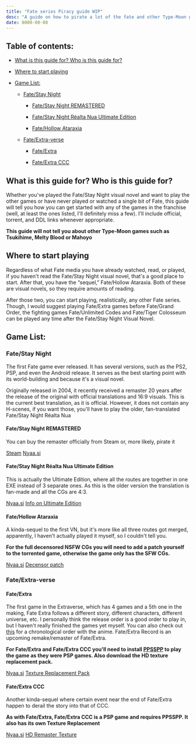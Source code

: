 ```yaml
---
title: "Fate series Piracy guide WIP"
desc: "A guide on how to pirate a lot of the fate and other Type-Moon games"
date: 0000-00-00
---
```


## Table of contents:

- [What is this guide for? Who is this guide for?](#why)

- [Where to start playing](#where)

- [Game List:](#gameList)

  - [Fate/Stay Night](#FSN)

    - [Fate/Stay Night REMASTERED](#FSNRemastered)

    - [Fate/Stay Night Réalta Nua Ultimate Edition](#FSNRN)

    - [Fate/Hollow Ataraxia](#FHA)

  - [Fate/Extra-verse](#FE)

    - [Fate/Extra](#FEV)

    - [Fate/Extra CCC](#FECCC)

## What is this guide for? Who is this guide for?

Whether you've played the Fate/Stay Night visual novel and want to play the other games or have never played or watched a single bit of Fate, this guide will tell you how you can get started with any of the games in the franchise (well, at least the ones listed, I'll definitely miss a few). I'll include official, torrent, and DDL links whenever appropriate.

**This guide will not tell you about other Type-Moon games such as Tsukihime, Melty Blood or Mahoyo**

## Where to start playing

Regardless of what Fate media you have already watched, read, or played, if you haven't read the Fate/Stay Night visual novel, that's a good place to start. After that, you have the “sequel,” Fate/Hollow Ataraxia. Both of these are visual novels, so they require amounts of reading.

After those two, you can start playing, realistically, any other Fate series. Though, I would suggest playing Fate/Extra games before Fate/Grand Order, the fighting games Fate/Unlimited Codes and Fate/Tiger Colosseum can be played any time after the Fate/Stay Night Visual Novel.

## Game List:

### Fate/Stay Night

The first Fate game ever released. It has several versions, such as the PS2, PSP, and even the Android release. It serves as the best starting point with its world-building and because it's a visual novel.

Originally released in 2004, it recently received a remaster 20 years after the release of the original with official translations and 16:9 visuals. This is the current best translation, as it is official. However, it does not contain any H-scenes, if you want those, you'll have to play the older, fan-translated Fate/Stay Night Réalta Nua

#### Fate/Stay Night REMASTERED

You can buy the remaster officially from Steam or, more likely, pirate it

[Steam](https://store.steampowered.com/app/2396980/Fatestay_night_REMASTERED/) [Nyaa.si](https://nyaa.si/view/1856596)

#### Fate/Stay Night Réalta Nua Ultimate Edition

This is actually the Ultimate Edition, where all the routes are together in one EXE instead of 3 separate ones. As this is the older version the translation is fan-made and all the CGs are 4:3.

[Nyaa.si](https://nyaa.si/view/1691072) [Info on Ultimate Edition](https://forums.nrvnqsr.com/showthread.php/9101-Fate-Stay-Night-Realta-Nua-Ultimate-Edition-2022/)

#### Fate/Hollow Ataraxia

A kinda-sequel to the first VN, but it's more like all three routes got merged, apparently, I haven't actually played it myself, so I couldn't tell you.

**For the full decensored NSFW CGs you will need to add a patch yourself to the torrented game, otherwise the game only has the SFW CGs.**

[Nyaa.si](https://nyaa.si/view/1851689) [Decensor patch](http://www.thornyrosestudios.com/fhamod.html)

### Fate/Extra-verse

#### Fate/Extra

The first game in the Extraverse, which has 4 games and a 5th one in the making, Fate Extra follows a different story, different characters, different universe, etc. I personally think the release order is a good order to play in, but I haven't really finished the games yet myself. You can also check out [this](https://www.reddit.com/r/fatestaynight/comments/gusnd6/comment/fsoxnc5/?utm_source=share&utm_medium=web2x&context=3) for a chronological order with the anime. Fate/Extra Record is an upcoming remake/remaster of Fate/Extra.

**For Fate/Extra and Fate/Extra CCC you'll need to install [PPSSPP](https://www.ppsspp.org/) to play the game as they were PSP games. Also download the HD texture replacement pack.**

[Nyaa.si](https://nyaa.si/view/1753542) [Texture Replacement Pack](https://forums.ppsspp.org/showthread.php?tid=30052)

#### Fate/Extra CCC

Another kinda-sequel where certain event near the end of Fate/Extra happen to derail the story into that of CCC.

**As with Fate/Extra, Fate/Extra CCC is a PSP game and requires PPSSPP. It also has its own Texture Replacement**

[Nyaa.si](https://nyaa.si/view/1753542) [HD Remaster Texture](https://forums.ppsspp.org/showthread.php?tid=29826)
